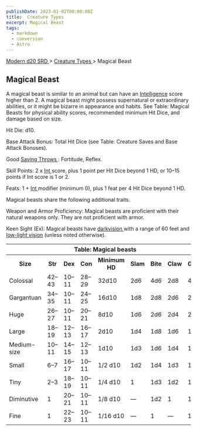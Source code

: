 ```yaml
---
publishDate: 2023-01-02T00:00:00Z
title:  Creature Types 
excerpt: Magical Beast
tags:
  - markdown
  - conversion
  - Astro
---
```


[ Modern d20 SRD ](/#modernD20) > [ Creature Types ](modern-d20-srd-creature-types-index) > Magical Beast

##  Magical Beast

A magical beast is similar to an animal but can have an [ Intelligence](modern-d20-srd-basics-ability-scores) score higher than 2. A magical beast
might possess supernatural or extraordinary abilities, or it might be bizarre
in appearance and habits. See Table: Magical Beasts for physical ability
scores, recommended minimum Hit Dice, and damage based on size.

Hit Die: d10.

Base Attack Bonus: Total Hit Dice (see Table: Creature Saves and Base Attack
Bonuses).

Good [ Saving Throws ](modern-d20-srd-basics-saving-throws) : Fortitude,
Reflex.

Skill Points: 2 x [ Int ](modern-d20-srd-basics-ability-scores) score, plus 1
point per Hit Dice beyond 1 HD, or 10–15 points if Int score is 1 or 2.

Feats: 1 + [ Int ](modern-d20-srd-basics-ability-scores) modifier (minimum 0),
plus 1 feat per 4 Hit Dice beyond 1 HD.

Magical beasts share the following additional traits.

Weapon and Armor Proficiency: Magical beasts are proficient with their natural
weapons only. They are not proficient with armor.

Keen Sight (Ex): Magical beasts have [ darkvision ](modern-d20-srd-special-abilities-darkvision) with a range of 60 feet and [ low-light vision](modern-d20-srd-special-abilities-low-light-vision) (unless noted otherwise).


<table> <th colspan="9"> Table: Magical beasts </th> <tr> <th> Size </th> <th> Str </th> <th> Dex </th> <th> Con </th> <th> Minimum HD </th> <th> Slam </th> <th> Bite </th> <th> Claw </th> <th> Gore </th> </tr> <tr> <td> Colossal </td> <td> 42–43 </td> <td> 10–11 </td> <td> 28–29 </td> <td> 32d10 </td> <td> 2d6 </td> <td> 4d6 </td> <td> 2d8 </td> <td> 4d6 </td> </tr> <tr class="shaded"> <td> Gargantuan </td> <td> 34–35 </td> <td> 10–11 </td> <td> 24–25 </td> <td> 16d10 </td> <td> 1d8 </td> <td> 2d8 </td> <td> 2d6 </td> <td> 2d8 </td> </tr> <tr> <td> Huge </td> <td> 26–27 </td> <td> 10–11 </td> <td> 20–21 </td> <td> 8d10 </td> <td> 1d6 </td> <td> 2d6 </td> <td> 2d4 </td> <td> 2d6 </td> </tr> <tr class="shaded"> <td> Large </td> <td> 18–19 </td> <td> 12–13 </td> <td> 16–17 </td> <td> 2d10 </td> <td> 1d4 </td> <td> 1d8 </td> <td> 1d6 </td> <td> 1d8 </td> </tr> <tr> <td> Medium-size </td> <td> 10–11 </td> <td> 14–15 </td> <td> 12–13 </td> <td> 1d10 </td> <td> 1d3 </td> <td> 1d6 </td> <td> 1d4 </td> <td> 1d6 </td> </tr> <tr class="shaded"> <td> Small </td> <td> 6–7 </td> <td> 16–17 </td> <td> 10–11 </td> <td> 1/2 d10 </td> <td> 1d2 </td> <td> 1d4 </td> <td> 1d3 </td> <td> 1d4 </td> </tr> <tr> <td> Tiny </td> <td> 2–3 </td> <td> 18–19 </td> <td> 10–11 </td> <td> 1/4 d10 </td> <td> 1 </td> <td> 1d3 </td> <td> 1d2 </td> <td> 1d3 </td> </tr> <tr class="shaded"> <td> Diminutive </td> <td> 1 </td> <td> 20–21 </td> <td> 10–11 </td> <td> 1/8 d10 </td> <td> — </td> <td> 1d2 </td> <td> 1 </td> <td> 1d2 </td> </tr> <tr> <td> Fine </td> <td> 1 </td> <td> 22–23 </td> <td> 10–11 </td> <td> 1/16 d10 </td> <td> — </td> <td> 1 </td> <td> — </td> <td> 1 </td> </tr> </table>


